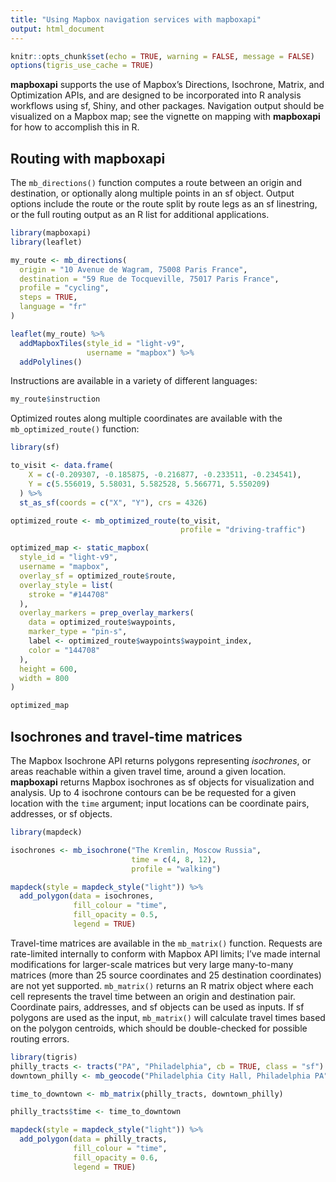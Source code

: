 ```yaml
---
title: "Using Mapbox navigation services with mapboxapi"
output: html_document
---
```


```r
knitr::opts_chunk$set(echo = TRUE, warning = FALSE, message = FALSE)
options(tigris_use_cache = TRUE)
```

__mapboxapi__ supports the use of Mapbox's Directions, Isochrone, Matrix, and Optimization APIs, and are designed to be incorporated into R analysis workflows using sf, Shiny, and other packages. Navigation output should be visualized on a Mapbox map; see the vignette on mapping with __mapboxapi__ for how to accomplish this in R. 

## Routing with mapboxapi

The `mb_directions()` function computes a route between an origin and destination, or optionally along multiple points in an sf object.  Output options include the route or the route split by route legs as an sf linestring, or the full routing output as an R list for additional applications.  

```r
library(mapboxapi)
library(leaflet)

my_route <- mb_directions(
  origin = "10 Avenue de Wagram, 75008 Paris France",
  destination = "59 Rue de Tocqueville, 75017 Paris France",
  profile = "cycling",
  steps = TRUE,
  language = "fr"
)

leaflet(my_route) %>%
  addMapboxTiles(style_id = "light-v9",
                 username = "mapbox") %>%
  addPolylines()
```

Instructions are available in a variety of different languages:

```r
my_route$instruction
```
Optimized routes along multiple coordinates are available with the `mb_optimized_route()` function:  

```r
library(sf)

to_visit <- data.frame(
    X = c(-0.209307, -0.185875, -0.216877, -0.233511, -0.234541),
    Y = c(5.556019, 5.58031, 5.582528, 5.566771, 5.550209)
  ) %>%
  st_as_sf(coords = c("X", "Y"), crs = 4326)

optimized_route <- mb_optimized_route(to_visit,
                                      profile = "driving-traffic")

optimized_map <- static_mapbox(
  style_id = "light-v9",
  username = "mapbox",
  overlay_sf = optimized_route$route,
  overlay_style = list(
    stroke = "#144708"
  ),
  overlay_markers = prep_overlay_markers(
    data = optimized_route$waypoints,
    marker_type = "pin-s",
    label <- optimized_route$waypoints$waypoint_index,
    color = "144708"
  ),
  height = 600,
  width = 800
)

optimized_map
```

## Isochrones and travel-time matrices

The Mapbox Isochrone API returns polygons representing _isochrones_, or areas reachable within a given travel time, around a given location.  __mapboxapi__ returns Mapbox isochrones as sf objects for visualization and analysis.  Up to 4 isochrone contours can be be requested for a given location with the `time` argument; input locations can be coordinate pairs, addresses, or sf objects.  

```r
library(mapdeck)

isochrones <- mb_isochrone("The Kremlin, Moscow Russia", 
                           time = c(4, 8, 12),
                           profile = "walking") 

mapdeck(style = mapdeck_style("light")) %>%
  add_polygon(data = isochrones, 
              fill_colour = "time",
              fill_opacity = 0.5,
              legend = TRUE)
```

Travel-time matrices are available in the `mb_matrix()` function.  Requests are rate-limited internally to conform with Mapbox API limits; I've made internal modifications for larger-scale matrices but very large many-to-many matrices (more than 25 source coordinates and 25 destination coordinates) are not yet supported.  `mb_matrix()` returns an R matrix object where each cell represents the travel time between an origin and destination pair.  Coordinate pairs, addresses, and sf objects can be used as inputs.  If sf polygons are used as the input, `mb_matrix()` will calculate travel times based on the polygon centroids, which should be double-checked for possible routing errors.  

```r
library(tigris)
philly_tracts <- tracts("PA", "Philadelphia", cb = TRUE, class = "sf")
downtown_philly <- mb_geocode("Philadelphia City Hall, Philadelphia PA")

time_to_downtown <- mb_matrix(philly_tracts, downtown_philly)

philly_tracts$time <- time_to_downtown

mapdeck(style = mapdeck_style("light")) %>%
  add_polygon(data = philly_tracts, 
              fill_colour = "time",
              fill_opacity = 0.6,
              legend = TRUE)
```

